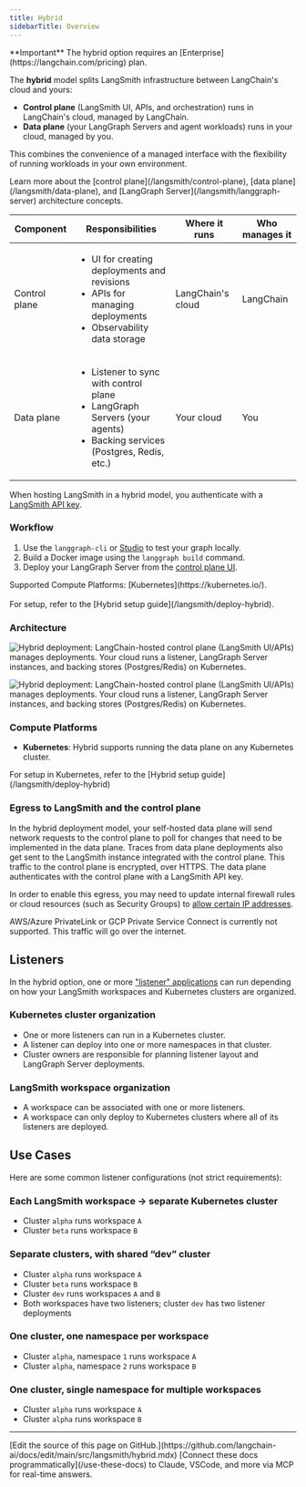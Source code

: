 ```yaml
---
title: Hybrid
sidebarTitle: Overview
---
```


<Info>
**Important**
The hybrid option requires an [Enterprise](https://langchain.com/pricing) plan.
</Info>

The **hybrid** model splits LangSmith infrastructure between LangChain's cloud and yours:

- **Control plane** (LangSmith UI, APIs, and orchestration) runs in LangChain's cloud, managed by LangChain.
- **Data plane** (your <Tooltip tip="The server that runs your applications.">LangGraph Servers</Tooltip> and agent workloads) runs in your cloud, managed by you.

This combines the convenience of a managed interface with the flexibility of running workloads in your own environment.

<Note>
Learn more about the [control plane](/langsmith/control-plane), [data plane](/langsmith/data-plane), and [LangGraph Server](/langsmith/langgraph-server) architecture concepts.
</Note>

| Component      | Responsibilities | Where it runs | Who manages it |
|----------------|------------------|---------------|----------------|
| <Tooltip tip="The LangSmith UI and APIs for managing deployments.">Control plane</Tooltip> | <ul><li>UI for creating deployments and revisions</li><li>APIs for managing deployments</li><li>Observability data storage</li></ul> | LangChain's cloud | LangChain |
| <Tooltip tip="The runtime environment where your LangGraph Servers and agents execute.">Data plane</Tooltip> | <ul><li>Listener to sync with control plane</li><li>LangGraph Servers (your agents)</li><li>Backing services (Postgres, Redis, etc.)</li></ul> | Your cloud | You |

When hosting LangSmith in a hybrid model, you authenticate with a [LangSmith API key](/langsmith/create-account-api-key).

### Workflow

1. Use the `langgraph-cli` or [Studio](/langsmith/studio) to test your graph locally.
1. Build a Docker image using the `langgraph build` command.
1. Deploy your LangGraph Server from the [control plane UI](/langsmith/control-plane#control-plane-ui).

<Note>
Supported Compute Platforms: [Kubernetes](https://kubernetes.io/).<br></br>
For setup, refer to the [Hybrid setup guide](/langsmith/deploy-hybrid).
</Note>

### Architecture

<img
    className="block dark:hidden"
    src="/langsmith/images/hybrid-with-deployment-light.png"
    alt="Hybrid deployment: LangChain-hosted control plane (LangSmith UI/APIs) manages deployments. Your cloud runs a listener, LangGraph Server instances, and backing stores (Postgres/Redis) on Kubernetes."
/>

<img
    className="hidden dark:block"
    src="/langsmith/images/hybrid-with-deployment-dark.png"
    alt="Hybrid deployment: LangChain-hosted control plane (LangSmith UI/APIs) manages deployments. Your cloud runs a listener, LangGraph Server instances, and backing stores (Postgres/Redis) on Kubernetes."
/>

### Compute Platforms

- **Kubernetes**: Hybrid supports running the data plane on any Kubernetes cluster.

<Tip>
For setup in Kubernetes, refer to the [Hybrid setup guide](/langsmith/deploy-hybrid)
</Tip>

### Egress to LangSmith and the control plane

In the hybrid deployment model, your self-hosted data plane will send network requests to the control plane to poll for changes that need to be implemented in the data plane. Traces from data plane deployments also get sent to the LangSmith instance integrated with the control plane. This traffic to the control plane is encrypted, over HTTPS. The data plane authenticates with the control plane with a LangSmith API key.

In order to enable this egress, you may need to update internal firewall rules or cloud resources (such as Security Groups) to [allow certain IP addresses](/langsmith/cloud#ingress-into-langchain-saas).

<Warning>
AWS/Azure PrivateLink or GCP Private Service Connect is currently not supported. This traffic will go over the internet.
</Warning>

## Listeners

In the hybrid option, one or more ["listener" applications](/langsmith/data-plane#listener-application) can run depending on how your LangSmith workspaces and Kubernetes clusters are organized.

### Kubernetes cluster organization
- One or more listeners can run in a Kubernetes cluster.
- A listener can deploy into one or more namespaces in that cluster.
- Cluster owners are responsible for planning listener layout and LangGraph Server deployments.

### LangSmith workspace organization
- A workspace can be associated with one or more listeners.
- A workspace can only deploy to Kubernetes clusters where all of its listeners are deployed.

## Use Cases

Here are some common listener configurations (not strict requirements):

### Each LangSmith workspace → separate Kubernetes cluster
- Cluster `alpha` runs workspace `A`
- Cluster `beta` runs workspace `B`

### Separate clusters, with shared “dev” cluster
- Cluster `alpha` runs workspace `A`
- Cluster `beta` runs workspace `B`
- Cluster `dev` runs workspaces `A` and `B`
- Both workspaces have two listeners; cluster `dev` has two listener deployments

### One cluster, one namespace per workspace
- Cluster `alpha`, namespace `1` runs workspace `A`
- Cluster `alpha`, namespace `2` runs workspace `B`

### One cluster, single namespace for multiple workspaces
- Cluster `alpha` runs workspace `A`
- Cluster `alpha` runs workspace `B`

---

<Callout icon="pen-to-square" iconType="regular">
    [Edit the source of this page on GitHub.](https://github.com/langchain-ai/docs/edit/main/src/langsmith/hybrid.mdx)
</Callout>
<Tip icon="terminal" iconType="regular">
    [Connect these docs programmatically](/use-these-docs) to Claude, VSCode, and more via MCP for    real-time answers.
</Tip>
